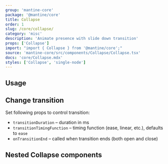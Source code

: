 ```yaml
---
group: 'mantine-core'
package: '@mantine/core'
title: Collapse
order: 1
slug: /core/collapse/
category: 'misc'
description: 'Animate presence with slide down transition'
props: ['Collapse']
import: "import { Collapse } from '@mantine/core';"
source: 'mantine-core/src/components/Collapse/Collapse.tsx'
docs: 'core/Collapse.mdx'
styles: ['Collapse', 'single-node']
---
```



## Usage

<Demo data={CollapseDemos.usage} />

## Change transition

Set following props to control transition:

- `transitionDuration` – duration in ms
- `transitionTimingFunction` – timing function (ease, linear, etc.), defaults to `ease`
- `onTransitionEnd` – called when transition ends (both open and close)

<Demo data={CollapseDemos.transition} />

## Nested Collapse components

<Demo data={CollapseDemos.nested} />
